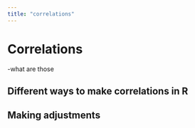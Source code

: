 ```yaml
---
title: "correlations"
---
```


# Correlations

-what are those

## Different ways to make correlations in R

## Making adjustments
